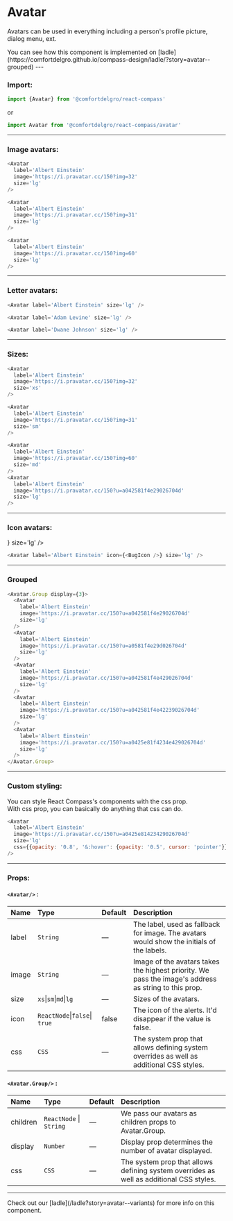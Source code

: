 
# Avatar

Avatars can be used in everything including a person's profile picture, dialog menu, ext.

<Callout>
  You can see how this component is implemented on
  [ladle](https://comfortdelgro.github.io/compass-design/ladle/?story=avatar--grouped)
</Callout>
---

### Import:

```js
import {Avatar} from '@comfortdelgro/react-compass'
```

or

```js
import Avatar from '@comfortdelgro/react-compass/avatar'
```

---

### Image avatars:

<section className={styles.avatarShowcaseContainer}>
  <Avatar
    label='Albert Einstein'
    image='https://i.pravatar.cc/150?img=32'
    size='lg'
  />
  <Avatar
    label='Albert Einstein'
    image='https://i.pravatar.cc/150?img=31'
    size='lg'
  />
  <Avatar
    label='Albert Einstein'
    image='https://i.pravatar.cc/150?img=60'
    size='lg'
  />
</section>

```js
<Avatar
  label='Albert Einstein'
  image='https://i.pravatar.cc/150?img=32'
  size='lg'
/>

<Avatar
  label='Albert Einstein'
  image='https://i.pravatar.cc/150?img=31'
  size='lg'
/>

<Avatar
  label='Albert Einstein'
  image='https://i.pravatar.cc/150?img=60'
  size='lg'
/>
```

---

### Letter avatars:

<section className={styles.avatarShowcaseContainer}>
  <Avatar label='Albert Einstein' size='lg' />
  <Avatar label='Adam Levine' size='lg' />
  <Avatar label='Dwane Johnson' size='lg' />
</section>

```js
<Avatar label='Albert Einstein' size='lg' />

<Avatar label='Adam Levine' size='lg' />

<Avatar label='Dwane Johnson' size='lg' />
```

---

### Sizes:

<section className={styles.avatarShowcaseContainer}>
<Avatar
  label='Albert Einstein'
  image='https://i.pravatar.cc/150?img=32'
  size='xs'
/>

<Avatar
  label='Albert Einstein'
  image='https://i.pravatar.cc/150?img=31'
  size='sm'
/>

<Avatar
  label='Albert Einstein'
  image='https://i.pravatar.cc/150?img=60'
  size='md'
/>
<Avatar
  label='Albert Einstein'
  image='https://i.pravatar.cc/150?u=a042581f4e29026704d'
  size='lg'
/>
</section>

```js
<Avatar
  label='Albert Einstein'
  image='https://i.pravatar.cc/150?img=32'
  size='xs'
/>

<Avatar
  label='Albert Einstein'
  image='https://i.pravatar.cc/150?img=31'
  size='sm'
/>

<Avatar
  label='Albert Einstein'
  image='https://i.pravatar.cc/150?img=60'
  size='md'
/>
<Avatar
  label='Albert Einstein'
  image='https://i.pravatar.cc/150?u=a042581f4e29026704d'
  size='lg'
/>

```

---

### Icon avatars:

<section className={styles.avatarShowcaseContainer}>
  <Avatar label='Albert Einstein' icon={<BugIcon />} size='lg' />
</section>

```js
<Avatar label='Albert Einstein' icon={<BugIcon />} size='lg' />
```

---

### Grouped

<section className={styles.avatarShowcaseContainer}>
  <Avatar.Group display={3} size='lg'>
    <Avatar
      label='Albert Einstein'
      image='https://i.pravatar.cc/150?u=a042581f4e29026704d'
      size='lg'
    />
    <Avatar
      label='Albert Einstein'
      image='https://i.pravatar.cc/150?u=a0581f4e29d026704d'
      size='lg'
    />
    <Avatar
      label='Albert Einstein'
      image='https://i.pravatar.cc/150?u=a042581f4e429026704d'
      size='lg'
    />
    <Avatar
      label='Albert Einstein'
      image='https://i.pravatar.cc/150?u=a042581f4e42239026704d'
      size='lg'
    />
    <Avatar
      label='Albert Einstein'
      image='https://i.pravatar.cc/150?u=a0425e81f4234e429026704d'
      size='lg'
    />
  </Avatar.Group>
</section>

```js
<Avatar.Group display={3}>
  <Avatar
    label='Albert Einstein'
    image='https://i.pravatar.cc/150?u=a042581f4e29026704d'
    size='lg'
  />
  <Avatar
    label='Albert Einstein'
    image='https://i.pravatar.cc/150?u=a0581f4e29d026704d'
    size='lg'
  />
  <Avatar
    label='Albert Einstein'
    image='https://i.pravatar.cc/150?u=a042581f4e429026704d'
    size='lg'
  />
  <Avatar
    label='Albert Einstein'
    image='https://i.pravatar.cc/150?u=a042581f4e42239026704d'
    size='lg'
  />
  <Avatar
    label='Albert Einstein'
    image='https://i.pravatar.cc/150?u=a0425e81f4234e429026704d'
    size='lg'
  />
</Avatar.Group>
```

---

### Custom styling:

You can style React Compass's components with the css prop. <br/>
With css prop, you can basically do anything that css can do.

<section className={styles.avatarShowcaseContainer}>
  <Avatar
    label='Albert Einstein'
    image='https://i.pravatar.cc/150?u=a0425e81423429026704d'
    size='lg'
    css={{opacity: '0.8', '&:hover': {opacity: '0.5', cursor: 'pointer'}}}
  />
</section>

```js
<Avatar
  label='Albert Einstein'
  image='https://i.pravatar.cc/150?u=a0425e81423429026704d'
  size='lg'
  css={{opacity: '0.8', '&:hover': {opacity: '0.5', cursor: 'pointer'}}}
/>
```

---

### Props:

#### `<Avatar/>` :

| Name  | Type                         | Default | Description                                                                                          |
| :---- | :--------------------------- | :------ | :--------------------------------------------------------------------------------------------------- |
| label | `String`                     | —       | The label, used as fallback for image. The avatars would show the initials of the labels.            |
| image | `String `                    | —       | Image of the avatars takes the highest priority. We pass the image's address as string to this prop. |
| size  | `xs`\|`sm`\|`md`\|`lg`       | —       | Sizes of the avatars.                                                                                |
| icon  | `ReactNode`\|`false`\| `true`| false   | The icon of the alerts. It'd disappear if the value is false.                                        |
| css   | `CSS`                        | —       | The system prop that allows defining system overrides as well as additional CSS styles.              |

#### `<Avatar.Group/>` :

| Name     | Type                    | Default | Description                                                                             |
| :------- | :---------------------- | :------ | :-------------------------------------------------------------------------------------- |
| children | `ReactNode` \| `String` | —       | We pass our avatars as children props to Avatar.Group.                                  |
| display  | `Number`                | —       | Display prop determines the number of avatar displayed.                                 |
| css      | `CSS`                   | —       | The system prop that allows defining system overrides as well as additional CSS styles. |

---

<Callout>
  Check out our [ladle](/ladle?story=avatar--variants) for more info on this
  component.
</Callout>
